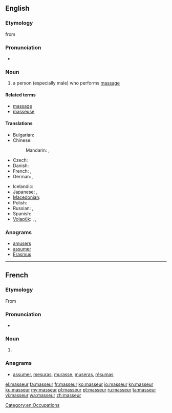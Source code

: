 {{also|Masseur}}
==English==

===Etymology===
from {{etyl|fr}} {{term|masseur|lang=fr||person who performs massage}}

===Pronunciation===
* {{a|US}} {{IPA|/məˈsuːɹ/|/məˈsɚ/}}

===Noun===
{{en-noun}}

# {{context|massage}} a person (especially male) who performs [[massage]]

====Related terms====
* [[massage]]
* [[masseuse]]

====Translations====
{{trans-top|a person who performs massage}}
* Bulgarian: {{t|bg|масажист|m|tr=masažíst|sc=Cyrl}}
* Chinese:
*: Mandarin: {{t|zh|按摩師|sc=Hani}}, {{t|zh|按摩师|tr=ànmóshī|sc=Hani}}
* Czech: {{t-|cs|masér|m}}
* Danish: {{t-|da|massør|c}}
* French: {{t|fr|masseur|m}}, {{t|fr|masseuse|f}}
* German: {{t+|de|Masseur|m}}, {{t+|de|Masseurin|f}}
{{trans-mid}}
* Icelandic: {{t|is|nuddari|m}}
* Japanese: {{t|ja|マッサージ師|tr=massāji-shi|sc=Jpan}}, {{t|ja|按摩|tr=あんま, anma|sc=Jpan}}
* [[Macedonian]]: {{t-|mk|масер|m|tr=máser}}
* Polish: {{t+|pl|masażysta|m}}
* Russian: {{t|ru|массажист|m|tr=massažíst}}, {{t|ru|массажистка|f|tr=massažístka}}
* Spanish: {{t+|es|masajista|m|f}}
* [[Volapük]]: {{qualifier|male or female}} {{t|vo|masetan}}, {{qualifier|male}} {{t|vo|himasetan}}, {{qualifier|female}} {{t|vo|jimasetan}}
{{trans-bottom}}

===Anagrams===
* [[amusers#English|amusers]]
* [[assumer#English|assumer]]
* [[Erasmus#English|Erasmus]]

[[Category:en:Occupations]]

----

==French==

===Etymology===
From {{suffix|masser|eur|lang=fr}}

===Pronunciation===
* {{IPA|/masœʁ/|lang=fr}}

===Noun===
{{fr-noun|m|f=masseuse}}

# {{l|en|masseur}}

===Anagrams===
* [[assumer#French|assumer]], [[mesuras#French|mesuras]], [[murasse#French|murasse]], [[museras#French|museras]], [[résumas#French|résumas]]

[[el:masseur]]
[[fa:masseur]]
[[fr:masseur]]
[[ko:masseur]]
[[io:masseur]]
[[kn:masseur]]
[[ku:masseur]]
[[my:masseur]]
[[pl:masseur]]
[[pt:masseur]]
[[ru:masseur]]
[[ta:masseur]]
[[vi:masseur]]
[[wa:masseur]]
[[zh:masseur]]